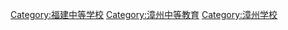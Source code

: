 [[Category:福建中等学校|Category:福建中等学校]]
[[Category:漳州中等教育|Category:漳州中等教育]]
[[Category:漳州学校|Category:漳州学校]]